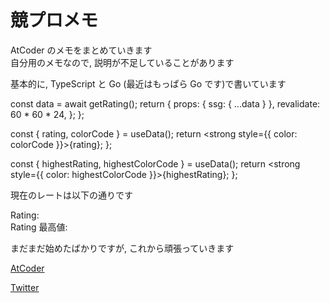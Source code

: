 # 競プロメモ

AtCoder のメモをまとめていきます  
自分用のメモなので, 説明が不足していることがあります

基本的に, TypeScript と Go (最近はもっぱら Go です)で書いています


  const data = await getRating();
  return {
    props: { ssg: { ...data } },
    revalidate: 60 * 60 * 24,
  };
};

  const { rating, colorCode } = useData();
  return <strong style={{ color: colorCode }}>{rating}</strong>;
};

  const { highestRating, highestColorCode } = useData();
  return <strong style={{ color: highestColorCode }}>{highestRating}</strong>;
};

現在のレートは以下の通りです

Rating: <Rating />  
Rating 最高値: <HighestRating />

まだまだ始めたばかりですが, これから頑張っていきます

[AtCoder](https://atcoder.jp/users/hamao)

[Twitter](https://twitter.com/hamao_0820)

